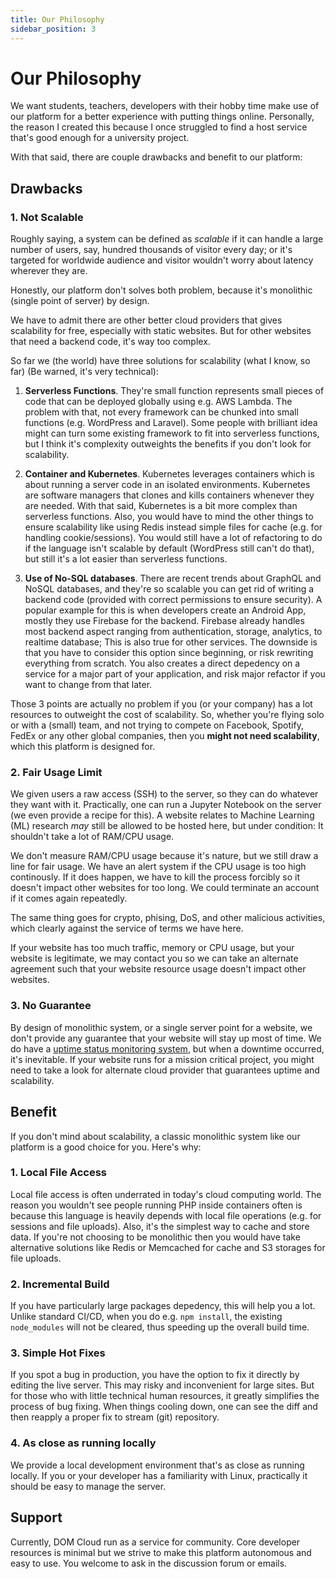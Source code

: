 ```yaml
---
title: Our Philosophy
sidebar_position: 3
---
```

# Our Philosophy

We want students, teachers, developers with their hobby time make use of our platform for a better experience with putting things online. Personally, the reason I created this because I once struggled to find a host service that's good enough for a university project.

With that said, there are couple drawbacks and benefit to our platform:

## Drawbacks

### 1. Not Scalable

Roughly saying, a system can be defined as *scalable* if it can handle a large number of users, say, hundred thousands of visitor every day; or it's targeted for worldwide audience and visitor wouldn't worry about latency wherever they are.

Honestly, our platform don't solves both problem, because it's monolithic (single point of server) by design. 

We have to admit there are other better cloud providers that gives scalability for free, especially with static websites. But for other websites that need a backend code, it's way too complex. 

So far we (the world) have three solutions for scalability (what I know, so far) (Be warned, it's very technical): 

1. **Serverless Functions**. They're small function represents small pieces of code that can be deployed globally using e.g. AWS Lambda. The problem with that, not every framework can be chunked into small functions (e.g. WordPress and Laravel). Some people with brilliant idea might can turn some existing framework to fit into serverless functions, but I think it's complexity outweights the benefits if you don't look for scalability.

2. **Container and Kubernetes**. Kubernetes leverages containers which is about running a server code in an isolated environments. Kubernetes are software managers that clones and kills containers whenever they are needed. With that said, Kubernetes is a bit more complex than serverless functions. Also, you would have to mind the other things to ensure scalability like using Redis instead simple files for cache (e.g. for handling cookie/sessions). You would still have a lot of refactoring to do if the language isn't scalable by default (WordPress still can't do that), but still it's a lot easier than serverless functions.

3. **Use of No-SQL databases**. There are recent trends about GraphQL and NoSQL databases, and they're so scalable you can get rid of writing a backend code (provided with correct permissions to ensure security). A popular example for this is when developers create an Android App, mostly they use Firebase for the backend. Firebase already handles most backend aspect ranging from authentication, storage, analytics, to realtime database; This is also true for other services. The downside is that you have to consider this option since beginning, or risk rewriting everything from scratch. You also creates a direct depedency on a service for a major part of your application, and risk major refactor if you want to change from that later.

Those 3 points are actually no problem if you (or your company) has a lot resources to outweight the cost of scalability. So, whether you're flying solo or with a (small) team, and not trying to compete on Facebook, Spotify, FedEx or any other global companies, then you **might not need scalability**, which this platform is designed for.

### 2. Fair Usage Limit

We given users a raw access (SSH) to the server, so they can do whatever they want with it. Practically, one can run a Jupyter Notebook on the server (we even provide a recipe for this). A website relates to Machine Learning (ML) research *may* still be allowed to be hosted here, but under condition: It shouldn't take a lot of RAM/CPU usage. 

We don't measure RAM/CPU usage because it's nature, but we still draw a line for fair usage. We have an alert system if the CPU usage is too high continously. If it does happen, we have to kill the process forcibly so it doesn't impact other websites for too long. We could terminate an account if it comes again repeatedly.

The same thing goes for crypto, phising, DoS, and other malicious activities, which clearly against the service of terms we have here.

If your website has too much traffic, memory or CPU usage, but your website is legitimate, we may contact you so we can take an alternate agreement such that your website resource usage doesn't impact other websites.

### 3. No Guarantee

By design of monolithic system, or a single server point for a website, we don't provide any guarantee that your website will stay up most of time. We do have a [uptime status monitoring system](https://stats.uptimerobot.com/AA77Xt9Jx8), but when a downtime occurred, it's inevitable. If your website runs for a mission critical project, you might need to take a look for alternate cloud provider that guarantees uptime and scalability.

## Benefit

If you don't mind about scalability, a classic monolithic system like our platform is a good choice for you. Here's why:

### 1. Local File Access

Local file access is often underrated in today's cloud computing world. The reason you wouldn't see people running PHP inside containers often is because this language is heavily depends with local file operations (e.g. for sessions and file uploads). Also, it's the simplest way to cache and store data. If you're not choosing to be monolithic then you would have take alternative solutions like Redis or Memcached for cache and S3 storages for file uploads.

### 2. Incremental Build

If you have particularly large packages depedency, this will help you a lot. Unlike standard CI/CD, when you do e.g. `npm install`, the existing `node_modules` will not be cleared, thus speeding up the overall build time.

### 3. Simple Hot Fixes

If you spot a bug in production, you have the option to fix it directly by editing the live server. This may risky and inconvenient for large sites. But for those who with little technical human resources, it greatly simplifies the process of bug fixing. When things cooling down, one can see the diff and then reapply a proper fix to stream (git) repository.

### 4. As close as running locally

We provide a local development environment that's as close as running locally. If you or your developer has a familiarity with Linux, practically it should be easy to manage the server. 

## Support

Currently, DOM Cloud run as a service for community. Core developer resources is minimal but we strive to make this platform autonomous and easy to use. You welcome to ask in the discussion forum or emails.
